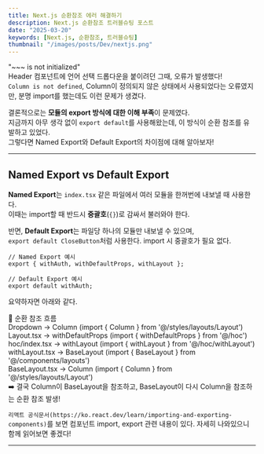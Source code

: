 ```yaml
---
title: Next.js 순환참조 에러 해결하기
description: Next.js 순환참조 트러블슈팅 포스트
date: "2025-03-20"
keywords: [Next.js, 순환참조, 트러블슈팅]
thumbnail: "/images/posts/Dev/nextjs.png"
---
```


"~~~ is not initialized"  
Header 컴포넌트에 언어 선택 드롭다운을 붙이려던 그때, 오류가 발생했다!  
`Column is not defined`, Column이 정의되지 않은 상태에서 사용되었다는 오류였지만, 분명 import를 했는데도 이런 문제가 생겼다.

결론적으로는 **모듈의 export 방식에 대한 이해 부족**이 문제였다.  
지금까지 아무 생각 없이 `export default`를 사용해왔는데, 이 방식이 순환 참조를 유발하고 있었다.  
그렇다면 Named Export와 Default Export의 차이점에 대해 알아보자!

---

## Named Export vs Default Export

**Named Export**는 `index.tsx` 같은 파일에서 여러 모듈을 한꺼번에 내보낼 때 사용한다.  
이때는 import할 때 반드시 **중괄호**(`{}`)로 감싸서 불러와야 한다.

반면, **Default Export**는 파일당 하나의 모듈만 내보낼 수 있으며,  
`export default CloseButton`처럼 사용한다. import 시 중괄호가 필요 없다.

```tsx
// Named Export 예시
export { withAuth, withDefaultProps, withLayout };

// Default Export 예시
export default withAuth;
```
요약하자면 아래와 같다.

📌 순환 참조 흐름 <br/>
Dropdown → Column (import { Column } from '@/styles/layouts/Layout') <br/>
Layout.tsx → withDefaultProps (import { withDefaultProps } from '@/hoc') <br/>
hoc/index.tsx → withLayout (import { withLayout } from '@/hoc/withLayout') <br/>
withLayout.tsx → BaseLayout (import { BaseLayout } from '@/components/layouts') <br/>
BaseLayout.tsx → Column (import { Column } from '@/styles/layouts/Layout') <br/>
➡️ 결국 Column이 BaseLayout을 참조하고, BaseLayout이 다시 Column을 참조하는 순환 참조 발생! <br/>


`리액트 공식문서(https://ko.react.dev/learn/importing-and-exporting-components)`를 보면 컴포넌트 import, export 관련 내용이 있다. 자세히 나와있으니 함께 읽어보면 좋겠다!

---